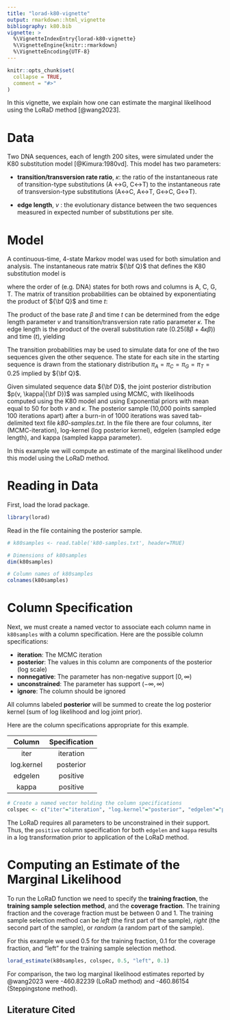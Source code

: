 ```yaml
---
title: "lorad-k80-vignette"
output: rmarkdown::html_vignette
bibliography: k80.bib 
vignette: >
  %\VignetteIndexEntry{lorad-k80-vignette}
  %\VignetteEngine{knitr::rmarkdown}
  %\VignetteEncoding{UTF-8}
---
```


```r
knitr::opts_chunk$set(
  collapse = TRUE,
  comment = "#>"
)
```

In this vignette, we explain how one can estimate the marginal likelihood using the LoRaD method [@wang2023].

# Data

Two DNA sequences, each of length 200 sites, were simulated under the K80 substitution model [@Kimura:1980vd]. This model has two parameters:

* **transition/transversion rate ratio**, $\kappa$: the ratio of the instantaneous rate of transition-type substitutions (A $\leftrightarrow$G, C$\leftrightarrow$T) to the instantaneous rate of transversion-type substitutions (A$\leftrightarrow$C, A$\leftrightarrow$T, G$\leftrightarrow$C, G$\leftrightarrow$T). 

* **edge length**, $v$ : the evolutionary distance between the two sequences measured in expected number of substitutions per site.

# Model

A continuous-time, 4-state Markov model was used for both simulation and analysis. The instantaneous rate matrix ${\bf Q}$ that defines the K80 substitution model is
```{=latex}
\begin{align}
{\bf Q} &= \left[ \begin{array}{cccc} 
-\beta(\kappa + 2) & \beta              & \kappa \beta       & \beta              \\
\beta              & -\beta(\kappa + 2) & \beta              & \kappa \beta       \\
\kappa \beta       & \beta              & -\beta(\kappa + 2) & \beta              \\
\beta              & \kappa \beta       & \beta              & -\beta(\kappa + 2) \\
\end{array} \right],
\end{align}
```
where the order of (e.g. DNA) states for both rows and columns is A, C, G, T. The matrix of transition probabilities can be obtained by exponentiating the product of ${\bf Q}$ and time $t$:
```{=latex}
\begin{align}
{\bf P} &= e^{{\bf Q}t}.
\end{align}
```
The product of the base rate $\beta$ and time $t$ can be determined from the edge length parameter $v$ and transition/transversion rate ratio parameter $\kappa$. The edge length is the product of the overall substitution rate ($0.25 (8 \beta + 4 \kappa \beta)$) and time ($t$), yielding
```{=latex}
\begin{align}
v &= 2 \beta t + \kappa \beta t \\
\beta t &= \frac{v}{2 + \kappa}
\end{align}
```

The transition probabilities may be used to simulate data for one of the two sequences given the other sequence. The state for each site in the starting sequence is drawn from the stationary distribution $\pi_A=\pi_C=\pi_G=\pi_T=0.25$ implied by ${\bf Q}$. 

Given simulated sequence data ${\bf D}$, the joint posterior distribution $p(v, \kappa|{\bf D})$ was sampled using MCMC, with likelihoods computed using the K80 model and using Exponential priors with mean equal to 50 for both $v$ and $\kappa$. The posterior sample (10,000 points sampled 100 iterations apart) after a burn-in of 1000 iterations was saved tab-delimited text file _k80-samples.txt_. In the file there are four columns, iter (MCMC-iteration), log-kernel (log posterior kernel), edgelen (sampled edge length), and kappa (sampled kappa parameter). 

In this example we will compute an estimate of the marginal likelihood under this model using the LoRaD method.

# Reading in Data

First, load the lorad package.

```r
library(lorad)
```

Read in the file containing the posterior sample.

```r
# k80samples <- read.table('k80-samples.txt', header=TRUE)

# Dimensions of k80samples
dim(k80samples)

# Column names of k80samples
colnames(k80samples)
```

# Column Specification 

Next, we must create a named vector to associate each column name in `k80samples` with a column specification. Here are the possible column specifications:

* **iteration**: The MCMC iteration
* **posterior**: The values in this column are components of the posterior (log scale)
* **nonnegative**: The parameter has non-negative support $[0,\infty)$
* **unconstrained**: The parameter has support $(-\infty,\infty)$
* **ignore**: The column should be ignored

All columns labeled **posterior** will be summed to create the log posterior kernel (sum of log likelihood and log joint prior). 

Here are the column specifications appropriate for this example.

| Column     | Specification |
| :--------: | :-----------: |
| iter       |  iteration    |
| log.kernel |  posterior    |
| edgelen    | positive   |
| kappa      | positive   |

```r
# Create a named vector holding the column specifications
colspec <- c("iter"="iteration", "log.kernel"="posterior", "edgelen"="positive", "kappa"="positive")
```

The LoRaD requires all parameters to be unconstrained in their support. Thus, the `positive` column specification for both `edgelen` and `kappa` results in a log transformation prior to application of the LoRaD method.

# Computing an Estimate of the Marginal Likelihood

To run the LoRaD function we need to specify the **training fraction**, the **training sample selection method**, and the **coverage fraction**. The training fraction and the coverage fraction must be between 0 and 1. The training sample selection method can be _left_ (the first part of the sample), _right_ (the second part of the sample), or _random_ (a random part of the sample).

For this example we used 0.5 for the training fraction, 0.1 for the coverage fraction, and "left" for the training sample selection method. 

```r
lorad_estimate(k80samples, colspec, 0.5, "left", 0.1)
```

For comparison, the two log marginal likelihood estimates reported by @wang2023 were -460.82239 (LoRaD method) and -460.86154 (Steppingstone method).

## Literature Cited
